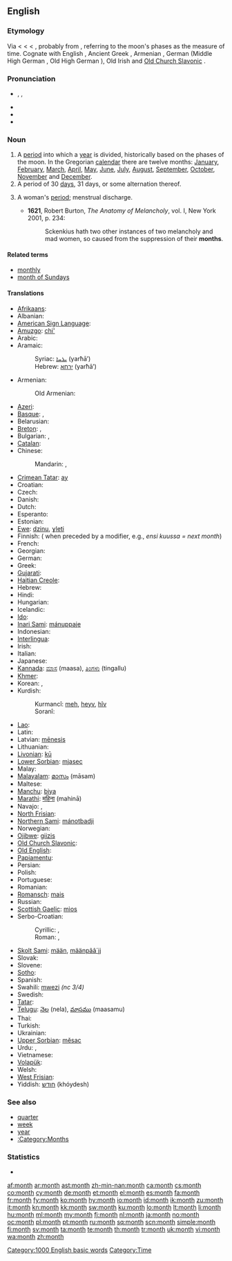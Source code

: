 ==English==

===Etymology===
Via {{etyl|enm}} < {{etyl|ang}} {{term|monaþ|mōnað|lang=ang}} < {{proto|Germanic|mēnōþs}} < {{proto|Indo-European|me(n)ses|moon, month}}, probably from {{proto|Indo-European|mê-|to measure}}, referring to the moon's phases as the measure of time. Cognate with English {{term|moon|lang=en}}, Ancient Greek {{term|μήν|tr=mḗn|lang=grc|sc=polytonic}}, Armenian {{term|ամիս|tr=amis|lang=hy}}, German {{term|Monat|lang=de}} (Middle High German {{term|manot|mānōt|lang=gmh}}, Old High German {{term|manod|mānōd|lang=goh}}), Old Irish {{term|mí|lang=sga}} and [[Old Church Slavonic]] {{term|ⰿⱖⱄⱔⱌⱐ|tr=měsęncĭ|lang=cu|sc=Glag}}.

===Pronunciation===
* {{enPR|mŭnth}}, {{IPA|/mʌnθ/}}, {{SAMPA|/mVnT/}}
* {{audio|en-us-month.ogg|Audio (US)}}
* {{audio|En-uk-a month.ogg|Audio (UK)}}
* {{rhymes|ʌnθ}}

===Noun===
{{wikipedia}}
{{en-noun}}

# A [[period]] into which a [[year]] is divided, historically based on the phases of the moon. In the Gregorian [[calendar]] there are twelve months: [[January]], [[February]], [[March]], [[April]], [[May]], [[June]], [[July]], [[August]], [[September]], [[October]], [[November]] and [[December]].
# A period of 30 [[day]]s, 31 days, or some alternation thereof.
# {{context|obsolete|in plural}} A woman's [[period]]; menstrual discharge.
#* '''1621''', Robert Burton, ''The Anatomy of Melancholy'', vol. I, New York 2001, p. 234:
#*: Sckenkius hath two other instances of two melancholy and mad women, so caused from the suppression of their '''months'''.

====Related terms====
* [[monthly]]
* [[month of Sundays]]

====Translations====
{{trans-top|period into which a year is divided}}
* [[Afrikaans]]: {{t+|af|maand|xs=Afrikaans}}
* Albanian: {{t-|sq|muaj|m|xs=Albanian}}
* [[American Sign Language]]: {{tø|ase|1@TipFinger-PalmBack-1@CenterChesthigh-FingerUp 1@BaseThumb-PalmBack-1@CenterChesthigh-FingerUp}}
* [[Amuzgo]]: [[chi']]
* Arabic: {{t|ar|شهر|m|tr=shahr|alt=شَهْرٌ|sc=Arab}}
* Aramaic:
*: Syriac: [[ܝܪܚܐ]] (yarħā’) {{m}}
*: Hebrew: [[ירחא]] (yarħā’) {{m}}
* Armenian: {{t+|hy|ամիս|tr=amis}}
*: Old Armenian: {{tø|xcl|ամիս|tr=amis|xs=Old Armenian}}
* [[Azeri]]: {{t+|az|ay|xs=Azeri}}
* [[Basque]]: {{t|eu|hil|xs=Basque}}, {{t|eu|hilabete|xs=Basque}}
* Belarusian: {{t|be|месяц|m|tr=mésjac|sc=Cyrl}}
* [[Breton]]: {{t+|br|miz|m|xs=Breton}}, {{t|br|mizvezh|m|xs=Breton}}
* Bulgarian: {{t-|bg|месец|m|tr=mésets}}, {{t+|bg|месеци|p|tr=mésetsi}}
* [[Catalan]]: {{t+|ca|mes|m}}
* Chinese:
*: Mandarin: {{t-|cmn|月|tr=yuè|sc=Hani}}, {{t-|cmn|月份|tr=yuèfèn|sc=Hani}}
* [[Crimean Tatar]]: [[ay#Crimean Tatar|ay]]
* Croatian: {{t+|hr|mjesec|m}}
* Czech: {{t+|cs|měsíc|m}}
* Danish: {{t+|da|måned|c}}
* Dutch: {{t+|nl|maand|f}}
* Esperanto: {{t+|eo|monato|xs=Esperanto}}
* Estonian: {{t+|et|kuu}}
* [[Ewe]]: [[dzinu]], [[ɣleti]]
* Finnish: {{t+|fi|kuukausi}} ({{t+|fi|kuu}} when preceded by a modifier, e.g., ''ensi kuussa = next month'')
* French: {{t+|fr|mois|m}}
* Georgian: {{t-|ka|თვე|tr=t’ve|sc=Geor|xs=Georgian}}
* German: {{t+|de|Monat|m}}
* Greek: {{t+|el|μήνας|m|tr=mínas}}
* [[Gujarati]]: {{t|gu|મહિનો |m|tr=mahino|sc=Gujr|xs=Gujarati}}
* [[Haitian Creole]]: {{tø|ht|mwa}}
* Hebrew: {{t+|he|חודש|m|tr=hodesh}}
* Hindi: {{t+|hi|महीना|m|tr=mahīnā|xs=Hindi}}
* Hungarian: {{t+|hu|hónap}}
* Icelandic: {{t+|is|mánuður}}
* [[Ido]]: {{t+|io|monato|xs=Ido}}
* [[Inari Sami]]: [[mánuppaje]]
* Indonesian: {{t+|id|bulan|xs=Indonesian}}
* [[Interlingua]]: {{t-|ia|mense|xs=Interlingua}}
* Irish: {{t+|ga|mí|f|xs=Irish}}
* Italian: {{t+|it|mese|m}}
* Japanese: {{t|ja|月|tr=[[つき]], tsukí|sc=Jpan}}
* [[Kannada]]: [[ಮಾಸ]] (maasa), [[ತಿಂಗಳು]] (tingallu)
* [[Khmer]]: {{t-|km|ខែ|tr=kai|sc=Khmr}}
* Korean: {{t+|ko|달|tr=dal|sc=Hang}}, {{t+|ko|월|tr=weol|sc=Hang}}
* Kurdish:
*: Kurmancî: [[meh#Kurdish|meh]], [[heyv]], [[hîv]]
*: Soranî: {{ku-Arab|[[مانگ]]}}
{{trans-mid}}
* [[Lao]]: {{t+|lo|ເດືອນ|tr=dyan|sc=Laoo|xs=Lao}}
* Latin: {{t+|la|mensis|m}}
* Latvian: [[mēnesis]] {{m}}
* Lithuanian: {{t+|lt|mėnuo|m|xs=Lithuanian}}
* [[Livonian]]: [[kū#Livonian|kū]]
* [[Lower Sorbian]]: [[mjasec]]
* Malay: {{t+|ms|bulan|xs=Malay}}
* [[Malayalam]]: [[മാസം]] (māsam)
* Maltese: {{t-|mt|xahar|xs=Maltese}}
* [[Manchu]]: [[biya]]
* [[Marathi]]: [[महिना]] (mahinā)
* Navajo: {{tø|nv|náhidizídígíí}}, {{tø|nv|náhidizííd}}
* [[North Frisian]]: {{tø|frr|moune}}
* [[Northern Sami]]: [[mánotbadji]]
* Norwegian: {{t+|no|måned}}
* [[Ojibwe]]: [[giizis]]
* [[Old Church Slavonic]]: {{tø|cu|мѣсѧць|m|tr=měsęcĭ|sc=Cyrs}}
* [[Old English]]: {{t-|ang|monaþ|m|xs=Old English}}
* [[Papiamentu]]: {{tø|pap|luna}}
* Persian: {{t+|fa|ماه|tr=māh|xs=Persian}}
* Polish: {{t+|pl|miesiąc|m}}
* Portuguese: {{t+|pt|mês|m}}
* Romanian: {{t+|ro|lună|f}}
* [[Romansch]]: [[mais]] {{m}}
* Russian: {{t+|ru|месяц|m|tr=mésjac}}
* [[Scottish Gaelic]]: [[mìos]] {{m}}
* Serbo-Croatian:
*: Cyrillic: {{qualifier|Ekavian}} {{t|sh|месец|m|alt=ме̏се̄ц|sc=Cyrl|xs=Serbo-Croatian}}, {{qualifier|Ijekavian}} {{t|sh|мјесец|m|alt=мје̏се̄ц|sc=Cyrl|xs=Serbo-Croatian}}
*: Roman: {{qualifier|Ekavian}} {{t|sh|mesec|m|alt=mȅsēc|xs=Serbo-Croatian}}, {{qualifier|Ijekavian}} {{t|sh|mjesec|m|alt=mjȅsēc|xs=Serbo-Croatian}}
* [[Skolt Sami]]: [[mään]], [[määnpââ´jj]]
* Slovak: {{t-|sk|mesiac|m}}
* Slovene: {{t+|sl|mesec|m}}
* [[Sotho]]: {{t|st|kgwedi|xs=Sotho}}
* Spanish: {{t+|es|mes|m}}
* Swahili: [[mwezi]] ''(nc 3/4)''
* Swedish: {{t+|sv|månad|c}}
* [[Tatar]]: {{t+|tt|ай|sc=Cyrl|xs=Tatar}}
* [[Telugu]]: [[నెల]] (nela), [[మాసము]] (maasamu)
* Thai: {{t|th|เดือน|tr=deuan|sc=Thai}}
* Turkish: {{t+|tr|ay}}
* Ukrainian: {{t|uk|місяць|m|tr=mísjac’|sc=Cyrl}}
* [[Upper Sorbian]]: [[měsac]]
* Urdu: {{t|ur|مہینا|m|tr=mahīnā|sc=ur-Arab}}, {{t|ur|مہینہ|m|tr=mahīnah|sc=ur-Arab}}
* Vietnamese: {{t|vi|tháng}}
* [[Volapük]]: {{t|vo|mul}}
* Welsh: {{t+|cy|mis|xs=Welsh}}
* [[West Frisian]]: {{t+|fy|moanne|c|xs=West Frisian}}
* Yiddish: [[חודש#Yiddish|חודש]] (khóydesh) {{m}}
{{trans-bottom}}

===See also===
* [[quarter]]
* [[week]]
* [[year]]
* [[:Category:Months]]

===Statistics===
* {{rank|original|provide|determined|819|month|news|prepared|support}}

[[Category:1000 English basic words]]
[[Category:Time]]

[[af:month]]
[[ar:month]]
[[ast:month]]
[[zh-min-nan:month]]
[[ca:month]]
[[cs:month]]
[[co:month]]
[[cy:month]]
[[de:month]]
[[et:month]]
[[el:month]]
[[es:month]]
[[fa:month]]
[[fr:month]]
[[fy:month]]
[[ko:month]]
[[hy:month]]
[[io:month]]
[[id:month]]
[[ik:month]]
[[zu:month]]
[[it:month]]
[[kn:month]]
[[kk:month]]
[[sw:month]]
[[ku:month]]
[[lo:month]]
[[lt:month]]
[[li:month]]
[[hu:month]]
[[ml:month]]
[[my:month]]
[[fj:month]]
[[nl:month]]
[[ja:month]]
[[no:month]]
[[oc:month]]
[[pl:month]]
[[pt:month]]
[[ru:month]]
[[sq:month]]
[[scn:month]]
[[simple:month]]
[[fi:month]]
[[sv:month]]
[[ta:month]]
[[te:month]]
[[th:month]]
[[tr:month]]
[[uk:month]]
[[vi:month]]
[[wa:month]]
[[zh:month]]